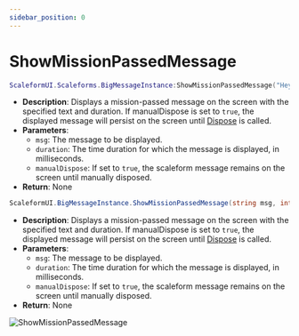 ```yaml
---
sidebar_position: 0
---
```


# ShowMissionPassedMessage


<Tabs>

<TabItem value="lua" label="Lua">

```lua
ScaleformUI.Scaleforms.BigMessageInstance:ShowMissionPassedMessage("Hey this is a example", 5000, false)
```
- **Description**: Displays a mission-passed message on the screen with the specified text and duration. If manualDispose is set to `true`, the displayed message will persist on the screen until [Dispose](../dispose) is called.
- **Parameters**:
  - `msg`: The message to be displayed.
  - `duration`: The time duration for which the message is displayed, in milliseconds.
  - `manualDispose`: If set to `true`, the scaleform message remains on the screen until manually disposed.
- **Return**: None

</TabItem>
<TabItem value="csharp" label="C#">

```csharp
ScaleformUI.BigMessageInstance.ShowMissionPassedMessage(string msg, int time = 5000, bool manualDispose = false);
```
- **Description**: Displays a mission-passed message on the screen with the specified text and duration. If manualDispose is set to `true`, the displayed message will persist on the screen until [Dispose](../dispose) is called.
- **Parameters**:
  - `msg`: The message to be displayed.
  - `duration`: The time duration for which the message is displayed, in milliseconds.
  - `manualDispose`: If set to `true`, the scaleform message remains on the screen until manually disposed.
- **Return**: None

</TabItem>
</Tabs>

![ShowMissionPassedMessage](https://i.imgur.com/ar94OHC.png)